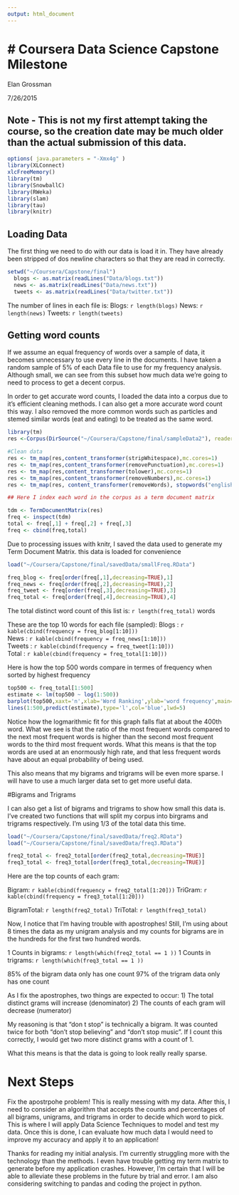 ```yaml
---
output: html_document
---
```

# Coursera Data Science Capstone Milestone 
========================================================
Elan Grossman

7/26/2015


Note - This is not my first attempt taking the course, so the creation date may be much older than the actual submission of this data.
--------------

```r
options( java.parameters = "-Xmx4g" )
library(XLConnect)
xlcFreeMemory()
library(tm)
library(SnowballC)
library(RWeka)
library(slam)
library(tau)
library(knitr)
```

## Loading Data
The first thing we need to do with our data is load it in. They have already been stripped of dos newline characters so that they are read in correctly.

```r
setwd("~/Coursera/Capstone/final")
  blogs <- as.matrix(readLines("Data/blogs.txt"))
  news <- as.matrix(readLines("Data/news.txt"))
  tweets <- as.matrix(readLines("Data/twitter.txt"))
```

The number of lines in each file is:
Blogs: `r length(blogs)`
News: `r length(news)`
Tweets: `r length(tweets)`

## Getting word counts
If we assume an equal frequency of words over a sample of data, it becomes unnecessary to use every line in the documents. I have taken a random sample of 5% of each Data file to use for my frequency analysis. Although small, we can see from this subset how much data we're going to need to process to get a decent corpus.

In order to get accurate word counts, I loaded the data into a corpus due to it's efficient cleaning methods.
I can also get a more accurate word count this way. I also removed the more common words such as particles and stemed similar words  (eat and eating) to be treated as the same word.
```r
library(tm)
res <-Corpus(DirSource("~/Coursera/Capstone/final/sampleData2"), readerControl = list(language = "english"))

#Clean data
res <- tm_map(res,content_transformer(stripWhitespace),mc.cores=1)
res <- tm_map(res,content_transformer(removePunctuation),mc.cores=1)
res <- tm_map(res,content_transformer(tolower),mc.cores=1)
res <- tm_map(res,content_transformer(removeNumbers),mc.cores=1)
res <- tm_map(res, content_transformer(removeWords), stopwords("english"),mc.cores=1)

## Here I index each word in the corpus as a term document matrix

tdm <- TermDocumentMatrix(res)
freq <- inspect(tdm)
total <- freq[,1] + freq[,2] + freq[,3]
freq <- cbind(freq,total)
```

Due to processing issues with knitr, I saved the data used to generate my Term Document Matrix. this data is loaded for convenience

```r
load("~/Coursera/Capstone/final/savedData/smallFreq.RData")

freq_blog <- freq[order(freq[,1],decreasing=TRUE),1]
freq_news <- freq[order(freq[,2],decreasing=TRUE),2]
freq_tweet <- freq[order(freq[,3],decreasing=TRUE),3]
freq_total <- freq[order(freq[,4],decreasing=TRUE),4]

```

The total distinct word count of this list is:
`r length(freq_total)` words

These are the top 10 words for each file (sampled):
Blogs : `r kable(cbind(frequency = freq_blog[1:10]))`  
News : `r kable(cbind(frequency = freq_news[1:10]))`  
Tweets : `r kable(cbind(frequency = freq_tweet[1:10]))`  
Total : `r kable(cbind(frequency = freq_total[1:10]))`


Here is how the top 500 words compare in termes of frequency when sorted by highest frequency
```r
top500 <- freq_total[1:500]
estimate <- lm(top500 ~ log(1:500))
barplot(top500,xaxt='n',xlab='Word Ranking',ylab='word frequency',main='Word Frequency by Ranking')
lines(1:500,predict(estimate),type='l',col='blue',lwd=5)
```

Notice how the logmarithmic fit for this graph falls flat at about the 400th word. What we see is that the ratio of the most frequent words compared to the next most frequent words is higher than the second most frequent words to the third most frequent words. What this means is that the top words are used at an enormously high rate, and that less frequent words have about an equal probability of being used.

This also means that my bigrams and trigrams will be even more sparse. I will have to use a much larger data set to get more useful data.

#Bigrams and Trigrams

I can also get a list of bigrams and trigrams to show how small this data is. I've created two functions that will split my corpus into birgrams and trigrams respectively. I'm using 1/3 of the total data this time.

``` r
load("~/Coursera/Capstone/final/savedData/freq2.RData")
load("~/Coursera/Capstone/final/savedData/freq3.RData")

freq2_total <- freq2_total[order(freq2_total,decreasing=TRUE)]
freq3_total <- freq3_total[order(freq3_total,decreasing=TRUE)]
```
Here are the top counts of each gram:

Bigram: `r kable(cbind(frequency = freq2_total[1:20]))`
TriGram: `r kable(cbind(frequency = freq3_total[1:20]))`

BigramTotal: `r length(freq2_total)`
TriTotal: `r length(freq3_total)`

Now, I notice that I'm having trouble with apostrophes! Still, I'm using about 8 times the data as my unigram analysis and my counts for bigrams are in the hundreds for the first two hundred words. 

1 Counts in bigrams: `r length(which(freq2_total == 1 ))`
1 Counts in trigrams: `r length(which(freq3_total == 1 ))`

85% of the bigram data only has one count
97% of the trigram data only has one count

As I fix the apostrophes, two things are expected to occur:
1) The total distinct grams will increase (denominator)
2) The counts of each gram will decrease (numerator)

My reasoning is that "don t stop" is technically a bigram. It was counted twice for both "don't stop believing" and "don't stop music". If I count this correctly, I would get two more distinct grams with a count of 1.

What this means is that the data is going to look really really sparse.

# Next Steps

Fix the apostrpohe problem! This is really messing with my data. After this, I need to consider an algorithm that accepts the counts and percentages of all bigrams, unigrams, and trigrams in order to decide which word to pick. This is where I will apply Data Science Techniques to model and test my data. Once this is done, I can evaluate how much data I would need to improve my accuracy and apply it to an application!

Thanks for reading my initial analysis. I'm currently struggling more with the technology than the methods. I even have trouble getting my term matrix to generate before my application crashes. However, I'm certain that I will be able to alleviate these problems in the future by trial and error. I am also considering switching to pandas and coding the project in python.